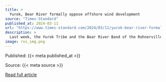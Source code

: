 ```yaml
---
title: >
  Yurok, Bear River formally oppose offshore wind development
source: "Times-Standard"
published_at: 2024-03-11
url: "https://www.times-standard.com/2024/03/11/yurok-bear-river-formally-oppose-offshore-wind-development/"
description: >
  Last week, the Yurok Tribe and the Bear River Band of the Rohnerville Rancheria each announced their respective councils have voted to formally oppose offshore wind development. The votes came a day apart, and are amid work to turn the ocean off Eureka into a massive energy producing enterprise. They join the Tolowa Dee-ni' Nation among North Coast tribes opposing the project.
image: rss_img.png
---
```



  Published: {{< meta published_at >}}
  

  Source: {{< meta source >}}
  

  [Read full article]({{< meta url >}}){target='blank'}
  

